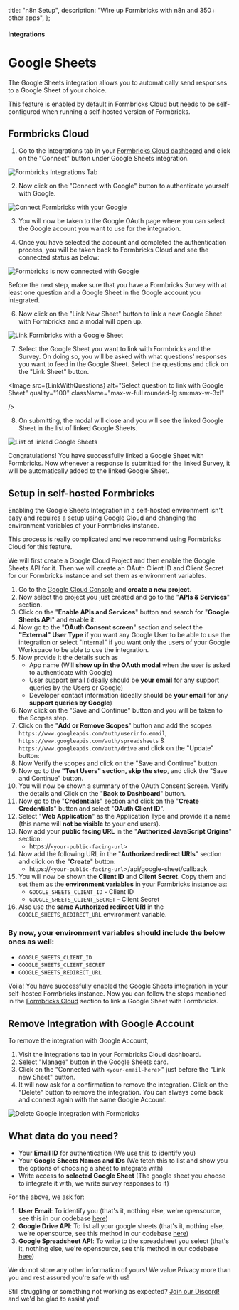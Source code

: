 
  title: "n8n Setup",
  description: "Wire up Formbricks with n8n and 350+ other apps",
};

#### Integrations

# Google Sheets

The Google Sheets integration allows you to automatically send responses to a Google Sheet of your choice.

<Note>
  This feature is enabled by default in Formbricks Cloud but needs to be self-configured when running a
  self-hosted version of Formbricks.
</Note>

## Formbricks Cloud

1. Go to the Integrations tab in your [Formbricks Cloud dashboard](https://app.formbricks.com/) and click on the "Connect" button under Google Sheets integration.

<Image
  src={IntegrationTab}
  alt="Formbricks Integrations Tab"
  quality="100"
  className="max-w-full rounded-lg sm:max-w-3xl"
/>

2. Now click on the "Connect with Google" button to authenticate yourself with Google.

<Image
  src={ConnectWithGoogle}
  alt="Connect Formbricks with your Google"
  quality="100"
  className="max-w-full rounded-lg sm:max-w-3xl"
/>

3. You will now be taken to the Google OAuth page where you can select the Google account you want to use for the integration.

4. Once you have selected the account and completed the authentication process, you will be taken back to Formbricks Cloud and see the connected status as below:

<Image
  src={GoogleConnected}
  alt="Formbricks is now connected with Google"
  quality="100"
  className="max-w-full rounded-lg sm:max-w-3xl"
/>

<Note>

Before the next step, make sure that you have a Formbricks Survey with at least one question and a Google Sheet in the Google account you integrated.

</Note>

6. Now click on the "Link New Sheet" button to link a new Google Sheet with Formbricks and a modal will open up.

<Image
  src={LinkSurveyWithSheet}
  alt="Link Formbricks with a Google Sheet"
  quality="100"
  className="max-w-full rounded-lg sm:max-w-3xl"
/>

7. Select the Google Sheet you want to link with Formbricks and the Survey. On doing so, you will be asked with what questions' responses you want to feed in the Google Sheet. Select the questions and click on the "Link Sheet" button.

<Image
  src={LinkWithQuestions}
  alt="Select question to link with Google Sheet"
  quality="100"
  className="max-w-full rounded-lg sm:max-w-3xl"

/>

8. On submitting, the modal will close and you will see the linked Google Sheet in the list of linked Google Sheets.

<Image
  src={ListLinkedSurveys}
  alt="List of linked Google Sheets"
  quality="100"
  className="max-w-full rounded-lg sm:max-w-3xl"
/>

Congratulations! You have successfully linked a Google Sheet with Formbricks. Now whenever a response is submitted for the linked Survey, it will be automatically added to the linked Google Sheet.

## Setup in self-hosted Formbricks

Enabling the Google Sheets Integration in a self-hosted environment isn't easy and requires a setup using Google Cloud and changing the environment variables of your Formbricks instance.

<Note>This process is really complicated and we recommend using Formbricks Cloud for this feature.</Note>

We will first create a Google Cloud Project and then enable the Google Sheets API for it. Then we will create an OAuth Client ID and Client Secret for our Formbricks instance and set them as environment variables.

1. Go to the [Google Cloud Console](https://console.cloud.google.com/) and **create a new project**.
2. Now select the project you just created and go to the "**APIs & Services**" section.
3. Click on the "**Enable APIs and Services**" button and search for "**Google Sheets API**" and enable it.
4. Now go to the "**OAuth Consent screen**" section and select the **"External" User Type** if you want any Google User to be able to use the integration or select "Internal" if you want only the users of your Google Workspace to be able to use the integration.
5. Now provide it the details such as
   - App name (Will **show up in the OAuth modal** when the user is asked to authenticate with Google)
   - User support email (ideally should be **your email** for any support queries by the Users or Google)
   - Developer contact information (ideally should be **your email** for any **support queries by Google**)
6. Now click on the "Save and Continue" button and you will be taken to the Scopes step.
7. Click on the "**Add or Remove Scopes**" button and add the scopes `https://www.googleapis.com/auth/userinfo.email`, `https://www.googleapis.com/auth/spreadsheets` & `https://www.googleapis.com/auth/drive` and click on the "Update" button:
8. Now Verify the scopes and click on the "Save and Continue" button.
9. Now go to the **"Test Users" section, skip the step**, and click the "Save and Continue" button.
10. You will now be shown a summary of the OAuth Consent Screen. Verify the details and Click on the "**Back to Dashboard**" button.
11. Now go to the "**Credentials**" section and click on the "**Create Credentials**" button and select "**OAuth Client ID**".
12. Select "**Web Application**" as the Application Type and provide it a name (this name will **not be visible** to your end users).
13. Now add your **public facing URL** in the "**Authorized JavaScript Origins**" section:
    - https://`<your-public-facing-url`>
14. Now add the following URL in the "**Authorized redirect URIs**" section and click on the "**Create**" button:
    - https://`<your-public-facing-url`>/api/google-sheet/callback
15. You will now be shown the **Client ID** and **Client Secret**. Copy them and set them as the **environment variables** in your Formbricks instance as:
    - `GOOGLE_SHEETS_CLIENT_ID` - Client ID
    - `GOOGLE_SHEETS_CLIENT_SECRET` - Client Secret
16. Also use the **same Authorized redirect URI** in the `GOOGLE_SHEETS_REDIRECT_URL` environment variable.

### By now, your environment variables should include the below ones as well:

- `GOOGLE_SHEETS_CLIENT_ID`
- `GOOGLE_SHEETS_CLIENT_SECRET`
- `GOOGLE_SHEETS_REDIRECT_URL`

Voila! You have successfully enabled the Google Sheets integration in your self-hosted Formbricks instance. Now you can follow the steps mentioned in the [Formbricks Cloud](#formbricks-cloud) section to link a Google Sheet with Formbricks.

## Remove Integration with Google Account

To remove the integration with Google Account,

1. Visit the Integrations tab in your Formbricks Cloud dashboard.
2. Select "Manage" button in the Google Sheets card.
3. Click on the "Connected with `<your-email-here`>" just before the "Link new Sheet" button.
4. It will now ask for a confirmation to remove the integration. Click on the "Delete" button to remove the integration. You can always come back and connect again with the same Google Account.

<Image
  src={DeleteConnection}
  alt="Delete Google Integration with Formbricks"
  quality="100"
  className="max-w-full rounded-lg sm:max-w-3xl"
/>

## What data do you need?

- Your **Email ID** for authentication (We use this to identify you)
- Your **Google Sheets Names and IDs** (We fetch this to list and show you the options of choosing a sheet to integrate with)
- Write access to **selected Google Sheet** (The google sheet you choose to integrate it with, we write survey responses to it)

For the above, we ask for:

1. **User Email**: To identify you (that's it, nothing else, we're opensource, see this in our codebase [here](https://github.com/formbricks/formbricks/blob/main/apps/web/app/api/google-sheet/callback/route.ts#L47C17-L47C25))
1. **Google Drive API**: To list all your google sheets (that's it, nothing else, we're opensource, see this method in our codebase [here](https://github.com/formbricks/formbricks/blob/main/packages/lib/googleSheet/service.ts#L13))
1. **Google Spreadsheet API**: To write to the spreadsheet you select (that's it, nothing else, we're opensource, see this method in our codebase [here](https://github.com/formbricks/formbricks/blob/main/packages/lib/googleSheet/service.ts#L70))

<Note>
  We do not store any other information of yours! We value Privacy more than you and rest assured you're safe
  with us!
</Note>

Still struggling or something not working as expected? [Join our Discord!](https://formbricks.com/discord) and we'd be glad to assist you!
